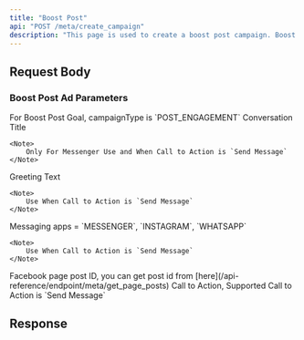 ```yaml
---
title: "Boost Post"
api: "POST /meta/create_campaign"
description: "This page is used to create a boost post campaign. Boost post ads are used to promote an existing post on your Facebook or Instagram page to reach a larger audience and increase engagement like likes, comments, shares, or views."
---
```



## Request Body

<CampaignParams />

<CampaignTargeting />

### Boost Post Ad Parameters

<ParamField body="campaignType" type="string" required>
	For Boost Post Goal, campaignType is `POST_ENGAGEMENT`
</ParamField>

<ParamField body="conversations" type="array">
	<Expandable title="Conversations Array">
		<ParamField body="title" type="string" required>
			Conversation Title
		</ParamField>
	</Expandable>

    <Note>
    	Only For Messenger Use and When Call to Action is `Send Message`
    </Note>

</ParamField>

<ParamField body="greetingText" type="string">
	Greeting Text

    <Note>
    	Use When Call to Action is `Send Message`
    </Note>

</ParamField>

<ParamField body="messagingApps" type="array" >
	Messaging apps = `MESSENGER`, `INSTAGRAM`, `WHATSAPP`

    <Note>
    	Use When Call to Action is `Send Message`
    </Note>

</ParamField>

<ParamField body="pagePostId" type="string" required>
	Facebook page post ID, you can get post id from
	[here](/api-reference/endpoint/meta/get_page_posts)
</ParamField>

<ParamField body="callToAction" type="string" required>
	Call to Action, Supported Call to Action is `Send Message`
</ParamField>

## Response

<CampaignResponse />
